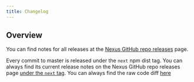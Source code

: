 ```yaml
---
title: Changelog
---
```


## Overview

You can find notes for all releases at the [Nexus GitHub repo releases](https://github.com/graphql-nexus/nexus/releases) page.

Every commit to master is released under the `next` npm dist tag. You can always find its current release notes on the Nexus GitHub repo releases page [under the `next` tag](https://github.com/graphql-nexus/nexus/releases/tag/next). You can always find the raw code diff [here](https://github.com/graphql-nexus/nexus/compare/latest...next)

